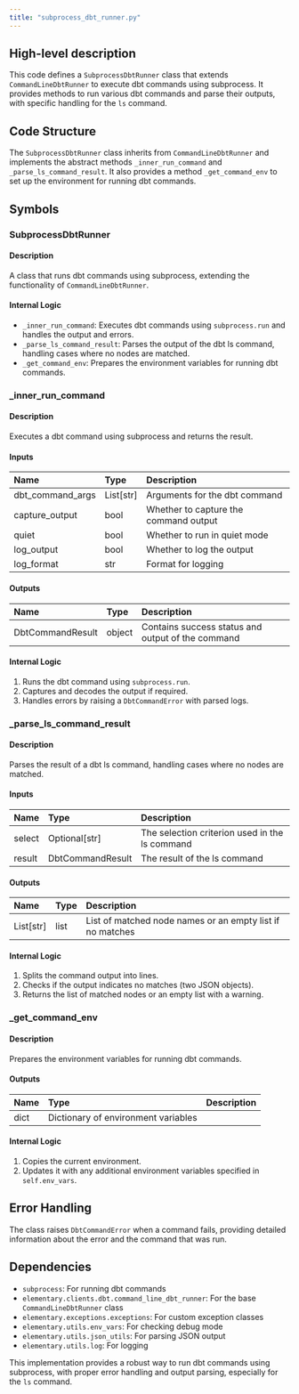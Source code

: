 ```yaml
---
title: "subprocess_dbt_runner.py"
---
```


## High-level description
This code defines a `SubprocessDbtRunner` class that extends `CommandLineDbtRunner` to execute dbt commands using subprocess. It provides methods to run various dbt commands and parse their outputs, with specific handling for the `ls` command.

## Code Structure
The `SubprocessDbtRunner` class inherits from `CommandLineDbtRunner` and implements the abstract methods `_inner_run_command` and `_parse_ls_command_result`. It also provides a method `_get_command_env` to set up the environment for running dbt commands.

## Symbols

### SubprocessDbtRunner
#### Description
A class that runs dbt commands using subprocess, extending the functionality of `CommandLineDbtRunner`.

#### Internal Logic
- `_inner_run_command`: Executes dbt commands using `subprocess.run` and handles the output and errors.
- `_parse_ls_command_result`: Parses the output of the dbt ls command, handling cases where no nodes are matched.
- `_get_command_env`: Prepares the environment variables for running dbt commands.

### _inner_run_command
#### Description
Executes a dbt command using subprocess and returns the result.

#### Inputs
| Name | Type | Description |
|:-----|:-----|:------------|
| dbt_command_args | List[str] | Arguments for the dbt command |
| capture_output | bool | Whether to capture the command output |
| quiet | bool | Whether to run in quiet mode |
| log_output | bool | Whether to log the output |
| log_format | str | Format for logging |

#### Outputs
| Name | Type | Description |
|:-----|:-----|:------------|
| DbtCommandResult | object | Contains success status and output of the command |

#### Internal Logic
1. Runs the dbt command using `subprocess.run`.
2. Captures and decodes the output if required.
3. Handles errors by raising a `DbtCommandError` with parsed logs.

### _parse_ls_command_result
#### Description
Parses the result of a dbt ls command, handling cases where no nodes are matched.

#### Inputs
| Name | Type | Description |
|:-----|:-----|:------------|
| select | Optional[str] | The selection criterion used in the ls command |
| result | DbtCommandResult | The result of the ls command |

#### Outputs
| Name | Type | Description |
|:-----|:-----|:------------|
| List[str] | list | List of matched node names or an empty list if no matches |

#### Internal Logic
1. Splits the command output into lines.
2. Checks if the output indicates no matches (two JSON objects).
3. Returns the list of matched nodes or an empty list with a warning.

### _get_command_env
#### Description
Prepares the environment variables for running dbt commands.

#### Outputs
| Name | Type | Description |
|:-----|:-----|:------------|
| dict | Dictionary of environment variables |

#### Internal Logic
1. Copies the current environment.
2. Updates it with any additional environment variables specified in `self.env_vars`.

## Error Handling
The class raises `DbtCommandError` when a command fails, providing detailed information about the error and the command that was run.

## Dependencies
- `subprocess`: For running dbt commands
- `elementary.clients.dbt.command_line_dbt_runner`: For the base `CommandLineDbtRunner` class
- `elementary.exceptions.exceptions`: For custom exception classes
- `elementary.utils.env_vars`: For checking debug mode
- `elementary.utils.json_utils`: For parsing JSON output
- `elementary.utils.log`: For logging

This implementation provides a robust way to run dbt commands using subprocess, with proper error handling and output parsing, especially for the `ls` command.